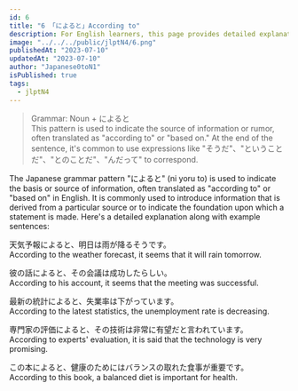 ```yaml
---
id: 6
title: "6 「によると」According to"
description: For English learners, this page provides detailed explanations of Japanese grammar regarding 'によると'.
image: "../../../public/jlptN4/6.png"
publishedAt: "2023-07-10"
updatedAt: "2023-07-10"
author: "Japanese0toN1"
isPublished: true
tags:
  - jlptN4
---
```


> Grammar: Noun + によると  
> This pattern is used to indicate the source of information or rumor, often translated as "according to" or "based on." At the end of the sentence, it's common to use expressions like "そうだ"、"ということだ"、"とのことだ"、"んだって" to correspond.

The Japanese grammar pattern "によると" (ni yoru to) is used to indicate the basis or source of information, often translated as "according to" or "based on" in English. It is commonly used to introduce information that is derived from a particular source or to indicate the foundation upon which a statement is made. Here's a detailed explanation along with example sentences:

天気予報によると、明日は雨が降るそうです。  
According to the weather forecast, it seems that it will rain tomorrow.

彼の話によると、その会議は成功したらしい。  
According to his account, it seems that the meeting was successful.

最新の統計によると、失業率は下がっています。  
According to the latest statistics, the unemployment rate is decreasing.

専門家の評価によると、その技術は非常に有望だと言われています。  
According to experts' evaluation, it is said that the technology is very promising.

この本によると、健康のためにはバランスの取れた食事が重要です。  
According to this book, a balanced diet is important for health.
